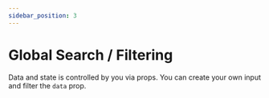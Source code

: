 ```yaml
---
sidebar_position: 3
---
```



# Global Search / Filtering

Data and state is controlled by you via props. You can create your own input and filter the `data` prop.

<Demo demoPath="global-filtering" srcPath="GlobalFiltering.tsx" />
